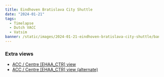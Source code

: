 ```yaml
---
title: Eindhoven Bratislava City Shuttle
date: "2024-01-21"
tags:
  - Timelapse
  - Dutch VACC
  - Vatsim
banner: /static/images/2024-01-21-eindhoven-bratislava-city-shuttle/banner.png
---
```


<Youtube id="a9CIQaFdezg" />

### Extra views

- [ACC / Centre [EHAA_CTR] view](https://youtu.be/-kYWaBtqQQk)
- [ACC / Centre [EHAA_CTR] view (alternate)](https://youtu.be/K5isUgsV1rw)
